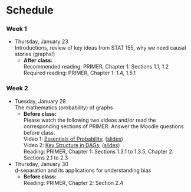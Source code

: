 # Schedule {-}

### Week 1 {-}

- Thursday, January 23    
    Introductions, review of key ideas from STAT 155, why we need causal stories (graphs!)
    - **After class:**    
        Recommended reading: PRIMER, Chapter 1: Sections 1.1, 1.2    
        Required reading: PRIMER, Chapter 1: 1.4, 1.5.1

### Week 2 {-}

- Tuesday, January 28    
    The mathematics (probability) of graphs
    - **Before class:**    
        Please watch the following two videos and/or read the corresponding sections of PRIMER. Answer the Moodle questions before class.    
        Video 1: [Essentials of Probability](https://www.youtube.com), ([slides](https://www.google.com))    
        Video 2: [Key Structure in DAGs](https://www.youtube.com), ([slides](https://www.google.com))    
        Reading: PRIMER, Chapter 1: Sections 1.3.1 to 1.3.5, Chapter 2: Sections 2.1 to 2.3
- Thursday, January 30    
    d-separation and its applications for understanding bias
    - **Before class:**    
        Reading: PRIMER, Chapter 2: Section 2.4
